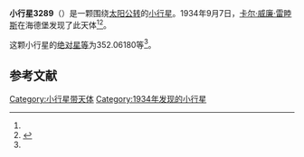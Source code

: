 {{Infobox planet
| bgcolour = #FFFFC0
| name = 3289 Mitani
| symbol = 
| image = 
| caption = 
| discovery = yes
| discovery_ref = 
| discoverer = [[卡尔·威廉·雷睦斯|卡尔·威廉·雷睦斯]]
| discovery_site = [[海德堡|海德堡]] 
| discovered = 1934年9月7日
| designations = yes
| mp_name = 
| named_after = 
| alt_names = 1934 RP/ 1973 SQ2
| mp_category = [[主带小行星|主带小行星]]
| orbit_ref = <ref name="a">[http://ssd.jpl.nasa.gov/sbdb.cgi?sstr=3289 3289 Mitani] {{Wayback|url=http://ssd.jpl.nasa.gov/sbdb.cgi?sstr=3289 |date=20210813134757 }}，小行星數據庫瀏覽器（JPL Small-Body Database Browser）－[[美国国家航空航天局|美国国家航空航天局]]喷气推进实验室</ref>
| epoch = 2456400.5 (2013年4月18日更新)
| aphelion = {{convert|2.8112255|AU|km|3|abbr=on|lk=out}}
| perihelion = {{convert|1.8435209|AU|km|3|abbr=on}}
| semimajor = {{convert|2.3273732|AU|km|3|abbr=on}}
| eccentricity = 0.2078963
| period = 1296.873045 [[日|日]]<br />3.55[[儒略年|儒略年]]
| avg_speed = 
| inclination = 1.75896
| asc_node = 46.38084
| mean_anomaly = 
| arg_peri = 352.06180
| satellites = 
| physical_characteristics = yes
| dimensions = 
| mass = 
| density = 
| surface_grav = 
| escape_velocity = 
| sidereal_day = 
| axial_tilt = 
| pole_ecliptic_lat = 
| pole_ecliptic_lon = 
| albedo = 
| temperatures= 
| temp_name1 = 
| mean_temp_1 = 
| max_temp_1 = 
| temp_name2 = 
| max_temp_2 = 
| spectral_type = 
| abs_magnitude = 352.06180
}}

'''小行星3289'''（{{lang-en|3289 Mitani}}）是一颗围绕[[太阳|太阳]][[公转|公转]]的[[小行星|小行星]]。1934年9月7日，[[卡尔·威廉·雷睦斯|卡尔·威廉·雷睦斯]]在海德堡发现了此天体<ref name="a" /><ref>{{cite news|title=小行星列表|url=http://cfa-www.harvard.edu/iau/lists/NumberedMPs.txt|accessdate=2013-07-08|newspaper=哈佛大学|archive-date=2008-05-17|archive-url=https://web.archive.org/web/20080517010638/http://cfa-www.harvard.edu/iau/lists/NumberedMPs.txt|dead-url=no}}</ref>。

这颗小行星的[[绝对星等|绝对星等]]为352.06180等<ref name="a" />。

==参考文献==
{{reflist}}
{{Minor Planet Number|[[小行星3288|小行星3288]]|[[小行星3290|小行星3290]]}}

{{小天体}}

[[Category:小行星带天体|Category:小行星带天体]]
[[Category:1934年发现的小行星|Category:1934年发现的小行星]]

{{asteroid-stub}}